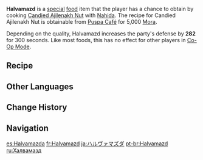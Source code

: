{{Food Infobox
|id              = 108474
|description     = It is said that "mazd" means "wisdom" in [[Sumeru]], and such delicate "wisdom" is simply irresistible. There is a gentle smile in [[Nahida]]'s eyes: "The sea anemone has helped the little fish and witnessed its growth, so it's only natural for the little fish to give something back."
|type            = DEF-Boosting Dishes
|effectType      = DEF Up
|effect          = Increases all party members' DEF by '''282''' for 300s.
|eff_att1        = DEF Up
|quality         = 3
|character       = Nahida
|base            = Candied Ajilenakh Nut
}}
'''Halvamazd''' is a [[Special Dish|special]] [[food]] item that the player has a chance to obtain by cooking [[Candied Ajilenakh Nut]] with [[Nahida]]. The recipe for Candied Ajilenakh Nut is obtainable from [[Puspa Café]] for 5,000 [[Mora]].

Depending on the quality, Halvamazd increases the party's defense by '''282''' for 300 seconds. Like most foods, this has no effect for other players in [[Co-Op Mode]].

==Recipe==
{{Recipe
|type          = Cooking
|Ajilenakh Nut = 4
|Almond        = 2
|Butter        = 2
|Sumeru Rose   = 1
|sort          = Ajilenakh Nut;Almond;Butter;Sumeru Rose
|character     = Nahida
}}
<!--
==Trivia==
-->
==Other Languages==
{{Other Languages|default_hidden = 1
|en      = Halvamazd
|zhs     = 哈瓦玛玛兹
|zhs_rm  = Hāwǎmǎmǎzī
|zht     = 哈瓦瑪瑪茲
|zht_rm  = Hāwǎmǎmǎzī
|ja      = ハルヴァマズダ
|ja_rm   = Haruvamazuda
|ko      = 할와마즈
|ko_rm   = Halwamajeu
|es      = Halvamazda
|fr      = Halvamazd
|ru      = Халвамазд
|th      = Halvamazd
|vi      = Halvamazd
|de      = Halvamazd
|id      = Halvamazd
|pt      = Halvamazd
|tr      = Halvamazd
|it      = Halvamazd
}}

==Change History==
{{Change History|3.2}}

==Navigation==
{{Food Navbox|Special Dishes}}

[[es:Halvamazda]]
[[fr:Halvamazd]]
[[ja:ハルヴァマズダ]]
[[pt-br:Halvamazd]]
[[ru:Халвамазд]]